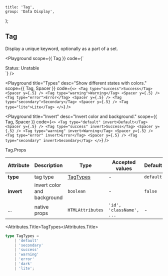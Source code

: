 
	title: 'Tag',
	group: 'Data Display',
};

## Tag

Display a unique keyword, optionally as a part of a set.

<Playground
	scope={{ Tag }}
	code={`
<div>
  <Tag>Status: Unstable</Tag>
</div>
`}
/>

<Playground
	title="Types"
	desc="Show different states with colors."
	scope={{ Tag, Spacer }}
	code={`
<>
  <Tag type="success">Success</Tag>
  <Spacer y={.5} />
  <Tag type="warning">Warning</Tag>
  <Spacer y={.5} />
  <Tag type="error">Error</Tag>
  <Spacer y={.5} />
  <Tag type="secondary">Secondary</Tag>
  <Spacer y={.5} />
  <Tag type="lite">Lite</Tag>
</>
`}
/>

<Playground
	title="Invert"
	desc="Invert color and background."
	scope={{ Tag, Spacer }}
	code={`
<>
  <Tag type="default" invert>Default</Tag>
  <Spacer y={.5} />
  <Tag type="success" invert>Success</Tag>
  <Spacer y={.5} />
  <Tag type="warning" invert>Warning</Tag>
  <Spacer y={.5} />
  <Tag type="error" invert>Error</Tag>
  <Spacer y={.5} />
  <Tag type="secondary" invert>Secondary</Tag>
</>
`}
/>

<Attributes edit="/pages/en-us/components/tag.mdx">
<Attributes.Title>Tag.Props</Attributes.Title>

| Attribute  | Description                 | Type                  | Accepted values          | Default   |
| ---------- | --------------------------- | --------------------- | ------------------------ | --------- |
| **type**   | tag type                    | [TagTypes](#tagtypes) | -                        | `default` |
| **invert** | invert color and background | `boolean`             | -                        | `false`   |
| ...        | native props                | `HTMLAttributes`      | `'id', 'className', ...` | -         |

<Attributes.Title>TagTypes</Attributes.Title>

```ts
type TagTypes =
	| 'default'
	| 'secondary'
	| 'success'
	| 'warning'
	| 'error'
	| 'dark'
	| 'lite';
```

</Attributes>

